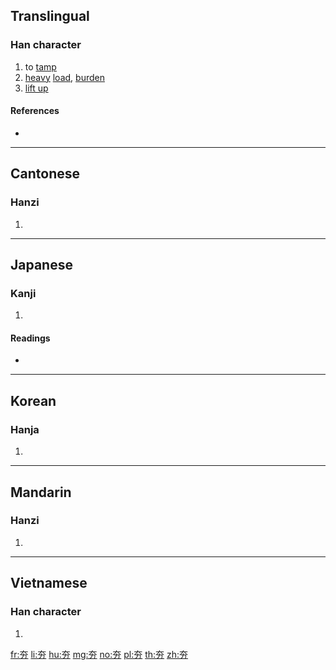 ==Translingual==

===Han character===
{{Han char|rn=37|rad=大|as=02|sn=5|four=40427|canj=KKS|ids=⿱大力}}

# to [[tamp]]
# [[heavy]] [[load]], [[burden]]
# [[lift up]]

====References====
* {{Han ref|kx=0249.060|dkj=05841|dj=0508.040|hdz=10526.040|uh=592F|ud=22831|bh=C971|bd=51569}}

----

==Cantonese==

===Hanzi===
{{yue-hanzi|jyut=hang1|y=hang1}}

# {{defn|lang=yue|sort=大02}}

----

==Japanese==

===Kanji===
{{ja-kanji|grade=|rs=大02}}

# {{defn|lang=ja|sort=大02}}

====Readings====
* {{ja-readings|on=[[こう]] (kō)|kun=[[かつぐ]] (katsugu), [[になう]] (ninau)}}

----

==Korean==

===Hanja===
{{ko-hanja|hangeul=항|rv=hang|mr=hang}}

# {{defn|lang=ko|sort=大02}}

----

==Mandarin==

===Hanzi===
{{cmn-hanzi|pin=[[hāng]] ([[hang1]])|wg=hang<sup>1</sup>}}

# {{defn|lang=cmn|sort=大02}}

----

==Vietnamese==

===Han character===
{{vi-hantu|[[bổn]], [[kháng]]|rs=大02}}

# {{defn|lang=vi|sort=大02}}

[[fr:夯]]
[[li:夯]]
[[hu:夯]]
[[mg:夯]]
[[no:夯]]
[[pl:夯]]
[[th:夯]]
[[zh:夯]]